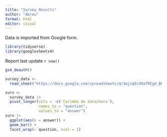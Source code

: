 ```yaml
---
title: "Survey Results"
author: "Abreu"
format: html
editor: visual
---
```


Data is imported from Google form.

```r
library(tidyverse)
library(googlesheets4)

```

Report last update `r now()`

```r
gs4_deauth()

survey_data <- 
  read_sheet("https://docs.google.com/spreadsheets/d/1mjzq9i4OaTMIgd_BGRYai8aH0re7ES14wglZreOc0Po/edit?usp=sharing") 

surv <- 
  survey_data |> 
  pivot_longer(cols = -c(`Carimbo de data/hora`),
               names_to = "question",
               values_to = "answer")
surv |> 
  ggplot(aes(x = answer)) +
  geom_bar() +
  facet_wrap(~ question, ncol = 1) 
```
